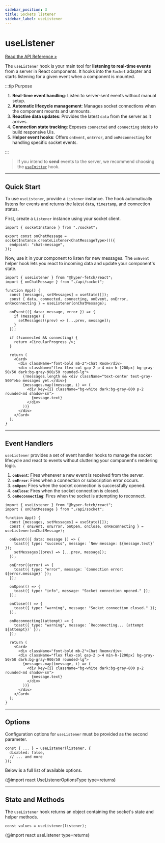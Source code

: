 ```yaml
---
sidebar_position: 3
title: Sockets listener
sidebar_label: useListener
---
```


# useListener

[Read the API Reference »](/api/react/Hooks/useListener.mdx)

The `useListener` hook is your main tool for **listening to real-time events** from a server in React components. It
hooks into the `Socket` adapter and starts listening for a given event when a component is mounted.

:::tip Purpose

1. **Real-time event handling**: Listen to server-sent events without manual setup.
2. **Automatic lifecycle management**: Manages socket connections when the component mounts and unmounts.
3. **Reactive data updates**: Provides the latest `data` from the server as it arrives.
4. **Connection state tracking**: Exposes `connected` and `connecting` states to build responsive UIs.
5. **Helper event hooks**: Offers `onEvent`, `onError`, and `onReconnecting` for handling specific socket events.

:::

> If you intend to **send** events to the server, we recommend choosing the
> [`useEmitter`](/docs/react/05-sockets/use-emitter) hook.

---

## Quick Start

To use `useListener`, provide a `Listener` instance. The hook automatically listens for events and returns the latest
`data`, `timestamp`, and connection status.

First, create a `Listener` instance using your socket client.

```tsx title="Creating a listener"
import { socketInstance } from "./socket";

export const onChatMessage = socketInstance.createListener<ChatMessageType>()({
  endpoint: "chat-message",
});
```

Now, use it in your component to listen for new messages. The `onEvent` helper hook lets you react to incoming data and
update your component's state.

```tsx live title="Listening to chat messages"
import { useListener } from "@hyper-fetch/react";
import { onChatMessage } from "./api/socket";

function App() {
  const [messages, setMessages] = useState([]);
  const { data, connected, connecting, onEvent, onError, onReconnecting } = useListener(onChatMessage);

  onEvent(({ data: message, error }) => {
    if (message) {
      setMessages((prev) => [...prev, message]);
    }
  });

  if (!connected && connecting) {
    return <CircularProgress />;
  }

  return (
    <Card>
      <div className="font-bold mb-2">Chat Room</div>
      <div className="flex flex-col gap-2 p-4 min-h-[200px] bg-gray-50/50 dark:bg-gray-900/50 rounded-lg">
        {!messages.length && <div className="text-center text-gray-500">No messages yet.</div>}
        {messages.map((message, i) => (
          <div key={i} className="bg-white dark:bg-gray-800 p-2 rounded-md shadow-sm">
            {message.text}
          </div>
        ))}
      </div>
    </Card>
  );
}
```

---

## Event Handlers

`useListener` provides a set of event handler hooks to manage the socket lifecycle and react to events without
cluttering your component's rendering logic.

1.  **`onEvent`**: Fires whenever a new event is received from the server.
2.  **`onError`**: Fires when a connection or subscription error occurs.
3.  **`onOpen`**: Fires when the socket connection is successfully opened.
4.  **`onClose`**: Fires when the socket connection is closed.
5.  **`onReconnecting`**: Fires when the socket is attempting to reconnect.

```tsx live title="Using event handlers"
import { useListener } from "@hyper-fetch/react";
import { onChatMessage } from "./api/socket";

function App() {
  const [messages, setMessages] = useState([]);
  const { onEvent, onError, onOpen, onClose, onReconnecting } = useListener(onChatMessage);

  onEvent(({ data: message }) => {
    toast({ type: "success", message: `New message: ${message.text}` });
    setMessages((prev) => [...prev, message]);
  });

  onError((error) => {
    toast({ type: "error", message: `Connection error: ${error.message}` });
  });

  onOpen(() => {
    toast({ type: "info", message: "Socket connection opened." });
  });

  onClose(() => {
    toast({ type: "warning", message: "Socket connection closed." });
  });

  onReconnecting((attempt) => {
    toast({ type: "warning", message: `Reconnecting... (attempt ${attempt})` });
  });

  return (
    <Card>
      <div className="font-bold mb-2">Chat Room</div>
      <div className="flex flex-col gap-2 p-4 min-h-[200px] bg-gray-50/50 dark:bg-gray-900/50 rounded-lg">
        {messages.map((message, i) => (
          <div key={i} className="bg-white dark:bg-gray-800 p-2 rounded-md shadow-sm">
            {message.text}
          </div>
        ))}
      </div>
    </Card>
  );
}
```

---

## Options

Configuration options for `useListener` must be provided as the second parameter.

```tsx
const { ... } = useListener(listener, {
  disabled: false,
  // ... and more
});
```

Below is a full list of available options.

(@import react UseListenerOptionsType type=returns)

<LinkCard
  type="api"
  title="UseListenerOptionsType API Reference"
  description="Learn more about the useListener hook options."
  to="/docs/api/react/Types/UseListenerOptionsType"
/>

---

## State and Methods

The `useListener` hook returns an object containing the socket's state and helper methods.

```tsx
const values = useListener(listener);
```

(@import react useListener type=returns)
